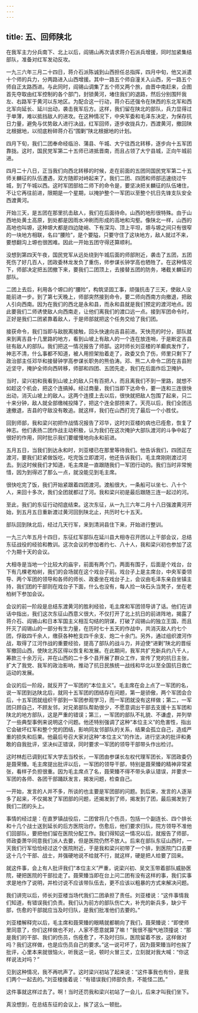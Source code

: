 ```yaml
---
---
---
```

title: 五、回师陕北
---



在我军主力分兵南下、北上以后，阎锡山再次请求蒋介石派兵增援，同时加紧集结部队，准备对红军发动反攻。

一九三六年三月二十四日，蒋介石派陈诚到山西担任总指挥，四月中旬，他又派遣十个师的兵力，分两路进入山西增援。其中一路五个师自潼关入山西，另一路五个师自正太路西进。与此同时，阎锡山调集了五个师又两个旅，由晋中南赶来，企图首先夺取由红军控制的各个部门，封锁黄河，堵住我们的退路，然后分别围歼我左、右路军于黄河以东地区。为配合这一行动，蒋介石还强令在陕西的东北军和西北军向延长、延川出动，袭击我军后方。这样，我们留在陕北的部队，兵力显得过于单薄，难以抵挡敌人的进攻。在这种情况下，中央军委和毛泽东决定，为保存抗日力量，避免与优势敌人进行决战，红军回师，逐步收拢兵力，西渡黄河，撤回陕北根据地，以彻底粉碎蒋介石“围剿”陕北根据地的计划。

四月下旬，我们二团奉命经临汾、蒲县、午城、大宁往西北转移，逐步向十五军团靠拢。这时，国民党军第二十五师已进抵晋南，而且占领了大宁县城，正向午城前进。

四月二十八日，正当我们向西北转移的时候，走在前面的五团同国民党军第二十五师关麟征的队伍遭遇，双方随即对峙起来了。我们二团、四团和师部迅速绕过午城，到了午城以西。这时军团部给二师下的命令是，要坚决把关麟征的队伍堵住，不让它再往前进，限期是一个星期，以掩护整个一军团以至整个抗日先锋支队安全西渡黄河。

开始三天，是五团在那里抗击敌人，我们在后面待命。山西的地形很特殊。由于山西地处黄土高原，到处都是因雨水冲刷而形成的高地和沟壑。像陕北一样，山西的高地也叫塬，这种塬大都是四边陡峭、下有深沟、顶上平坦，塬与塬之间只有很窄的一块地方相联，名曰“腰险”，是个要隘，只要守住了这块地方，敌人就过不来，要想翻沟上塬也很困难。因此一开始五团守得还算顺利。

没想到第四天午夜，国民党军从远处绕到午城后面的师部附近，袭击了五团，五团死伤了好几百人，团政委林龙发负了重伤，师参谋长钟学高也牺牲了。在这种情况下，师部决定把五团撤下来，要我们二团顶上，去接替五团的防务，堵截关麟征的部队。

二团上去后，利用各个塬口的“腰险”，构筑坚固工事，顽强抗击了三天，使敌人没能前进一步。到了第七天晚上，师部突然接到命令，要二师向西南方向撤退，把敌人引向西南。因为在我们的西北是永和县，而永和县就是我们预定的渡河地点。因此要我们二师诱使敌人向西南走，让他们离我们的渡口远一点。接到军团命令时，正好是我们二团紧靠着敌人，于是师部就把这个任务交给了我们团。

接获命令，我们当即与敌脱离接触，回头快速向吉县前进。天快亮的时分，部队就来到离吉县十几里路的地方，看到山坡上有敌人的一个连在放连哨，于是断定吉县驻有敌人的部队。我们把这一情况报告了师部。这时师长刘亚楼的羊癫疯发作了，神志不清，什么事都不知道，被人用担架抬着走了，政委又负了伤，师里只剩下了政治部主任邓华和接替钟学高参谋长职务的熊伯涛。邓、熊二人命令二团在吉县附近坚守，掩护全师向西转移，师部和四团、五团先走，我们在后面作后卫掩护。

当时，梁兴初和我看到山坡上的敌人只有百把人，而且离我们不到一里路，就想不如趁这个机会，把这个连搞掉。经过商量，我们当即下达命令，要一连和三连很快出动，消灭山坡上的敌人。这两个连摸上去以后，很快就把敌人包围了起来，只二十来分钟，敌人就全部缴械投降了，把这个连全部捞来了。天亮以后，我们全团迅速撤退，吉县的守敌没有敢追。就这样，我们在山西打完了最后一个小胜仗。

回到师部，我和梁兴初把作战情况报告了邓华，这时刘亚楼的病也已痊愈，恢复了神志。他们表扬二团作战主动积极，认为我们在这次掩护大部队渡河的斗争中起了很好的作用，同时批示我们要缓慢地向永和前进。

五月五日，当我们到达永和时，刘亚楼已在那里等待我们。他告诉我们，四团正在渡河，要我们赶紧做饭吃，吃完饭立即渡河，他还告诉我们，毛主席刚刚渡过河去。到这时候我们才知道，毛主席是一直跟随我们一军团行动的。我们当时非常惋惜，因为到得迟了那么一点，就没能见到毛主席。

很快吃完了饭，我们开始紧跟着四团渡河。渡船很大，一条船可以坐七、八十个人，来回十多次，我们全团就都过了河。我和梁兴初是最后跟随三连一起过的河。

至此，我们的东征行动彻底结束。这次东征，从一九三六年二月十八日强渡黄河开始，到五月五日重新渡过黄河回到陕北止，共历时七十五天。

部队回到陕北后，经过几天行军，来到清涧县住下来，开始进行整训。

一九三六年五月十四日，东征红军部队在延川县大相寺召开团以上干部会议，总结东征战役的经验和教训。这次会议的参加者约七、八十人，我和梁兴初也参加了这个为期十天的会议。

大相寺是当地一个比较大的庙宇，前面有两个门，两面有围子，后面是个戏台，台下有几棵老柏树，我们的会场就在这个戏台子前。戏台子上是主席台，中央军委领导、两个军团的领导和各师的师长、政委坐在戏台子上，会议由毛泽东亲自坐镇主持，我们团的干部则在戏台子下面，什么也没有，每人捡一块石头当凳子，坐在老柏树下参加会议。

会议的前一阶段是总结东渡黄河的胜利经验，毛主席和军团领导讲了话。他们在讲话中指出，我们这次东征山西意义很大，不仅打开了北上抗日的前进阵地，揭露了蒋介石、阎锡山和日本军国主义相互勾结的阴谋，打破了阎锡山的独立王国，而且歼灭了阎锡山的一部分有生力量，在历时七十五天的作战中，共消灭敌人约七个团，俘敌四千余人，缴获各种枪支四千余支、炮二十余门。另外，通过组织渡河作战，取得了江河作战的重要经验，提高了部队的战斗力，并迫使“进剿”陕北的晋绥军撤回山西，使陕北苏区得以恢复和发展。在此期间，我军共扩充新兵约八千人，筹款三十余万元，并在山西的二十多个县开展了群众工作，宣传了党的抗日主张，扩大了我党、我军的政治影响，推动了抗日民族统一战线和华北以至全国抗日救亡运动的发展。

会议的后一阶段，就反开了一军团的“本位主义”。毛主席在会上点了一军团的名，说一军团到达陕北后，就同十五军团的团结存在问题，第一是骄傲，两个军团会合后，十五军团就组织干部到一军团参观学习，而一军团就没有这样做；第二，一军团只顾自己，不顾友邻，对兄弟部队帮助很少，不愿意调出干部去支援十五军团和陕北的地方部队，这是严重的错误；第三，一军团的部队不礼貌、不谦虚，并列举了一些典型事例来说明这个问题。他还特别强调了这种“本位主义”的危害性，指出它会破坏红军和整个党的团结，影响同友邻部队的关系，结果会孤立自己，造成严重的损失和后果。他最后号召大家对这种“本位主义”的作法，进行坚决的批评和勇敢的自我批评，坚决纠正错误，同时要求一军团的领导干部带头作出检讨。

这时林彪已调到红军大学去当校长，一军团由参谋长左权代理军团长，军团政委仍是聂荣臻。毛主席提出批评以后，一军团的领导干部，特别是聂荣臻的精神非常紧张，看样子负担很重。因为毛主席点了名，聂荣臻不得不带头承认错误，并要求一军团的各师、各团干部踊跃发言，揭发问题，检查自己。

一开始，发言的人并不多，所谈的也主要是军团部的问题。到后来，发言的人逐渐多了起来，不仅揭发了军团部的问题，还揭发到了师，揭发到了团，最后揭发到了我们二团的头上。

事情的经过是：在直罗镇战役后，二团曾将几个伤员，包括一个副连长、四个排长和十几个战士送到延长的后方医院治疗。伤愈后，他们要求归队，院方领导不准他们回部队，要把他们留在医院分配工作。我们得知这一情况以后，就报告了师部，师政委萧华同意我们派人去要，但是医院仍然不放人。后来在部队东征山西时，一天我们行军恰恰经过这个医院附近，于是我和梁兴初带了一个排，到医院门口去要这十几个干部、战士，并强硬地说不给就不行，就这样，硬是把人给要了回来。

就这件事，会上有人批评我们“本位主义”严重，说梁兴初、吴文玉带着部队威胁医院，硬把医院的干部拉走了。聂荣臻当即在台上问二团有没有这样的事，我们实事求是地作了说明，并检讨说不应该带队伍去，更不应该以粗暴的方式来解决问题。

我们讲完以后，师长刘亚楼当场代我们二团承担了责任。刘亚楼说：“这件事情我们知道，有错误我们负责。我们认为前方的部队伤亡大，补充的新兵多，缺少干部，伤愈的干部就应当及时归队，是我们批准他们去要的。”

刘亚楼解释完以后，毛主席和聂荣臻的眼睛就都朝向了我们，聂荣臻说：“即使师里同意了，你们这样做也不对，人家不愿意就算了嘛！”我很不服气地顶撞说：“那是我们的干部、我们的伤员，伤痊愈了，不及时归队，医院留着不放，这样做对吗？我们这样做，也是应伤员自己的要求。”这一说可坏了，因为聂荣臻当时也挨了批评，心里本来就很恼火，听我这一说，顿时火冒三丈，立刻就对我大喊：“你这样说法对吗？”

见到这种情况，我不再吭声了。这时梁兴初站了起来说：“这件事我也有份，是我们两个一起去的。”刘亚楼接着说：“有错误我们师部负责，不能怪二团。”

这件事就这样过去了。啊！当时还罚我和梁兴初站了一会儿，后来才叫我们坐下。

真没想到，在总结东征的会议上，挨了这么一顿批。